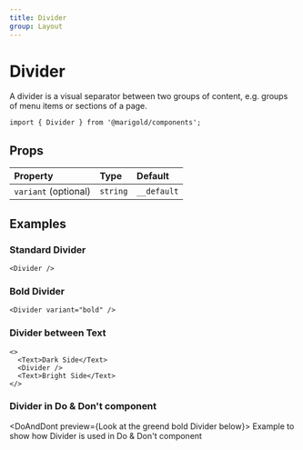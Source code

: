 ```yaml
---
title: Divider
group: Layout
---
```



# Divider

A divider is a visual separator between two groups of content,
e.g. groups of menu items or sections of a page.

<Divider />

```tsx onlyCode
import { Divider } from '@marigold/components';
```

## Props

| Property             | Type     | Default     |
| :------------------- | :------- | :---------- |
| `variant` (optional) | `string` | `__default` |

## Examples

### Standard Divider

```tsx
<Divider />
```

### Bold Divider

```tsx
<Divider variant="bold" />
```

### Divider between Text

```tsx
<>
  <Text>Dark Side</Text>
  <Divider />
  <Text>Bright Side</Text>
</>
```

### Divider in Do & Don't component

<DoAndDont preview={<Text>Look at the greend bold Divider below</Text>}>
  Example to show how Divider is used in Do & Don't component
</DoAndDont>
